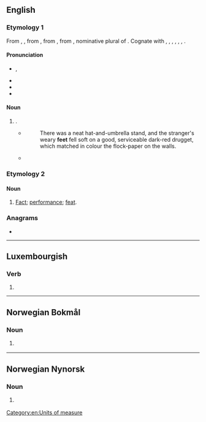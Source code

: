 ==English==

===Etymology 1===
{{PIE root|la|ped}}
From {{inh|en|enm|feet}}, {{m|enm|fet}}, from {{inh|en|ang|fēt}}, from {{inh|en|gem-pro|*fōtiz}}, from {{inh|en|ine-pro|*pódes}}, nominative plural of {{m|ine-pro|*pṓds||foot}}. Cognate with {{cog|stq|Fäite|t=feet}}, {{cog|fy|fiet|t=feet}}, {{cog|de|Füße|t=feet}}, {{cog|da|fødder|t=feet}}, {{cog|sv|fötter|t=feet}}, {{cog|fo|føtur|t=feet}}, {{cog|is|fætur|t=feet}}.

====Pronunciation====
* {{enPR|fēt}}, {{IPA|/fiːt/|lang=en}}
* {{audio|en-us-feet.ogg|Audio (US)|lang=en}}
* {{rhymes|iːt|lang=en}}
* {{homophones|lang=en|feat}}

====Noun====
{{head|en|noun plural form}}

# {{en-irregular plural of|foot}}.
#* {{RQ:BLwnds TLdgr|II|0091}}
#*: There was a neat hat-and-umbrella stand, and the stranger's weary '''feet''' fell soft on a good, serviceable dark-red drugget, which matched in colour the flock-paper on the walls.
#* {{quote-book|year=1963|author={{w|Margery Allingham}}|title={{w|The China Governess}}
|chapter=14|url=http://openlibrary.org/works/OL2004261W
|passage=Just under the ceiling there were three lunette windows, heavily barred and blacked out in the normal way by centuries of grime. Their bases were on a level with the pavement outside, a narrow way which was several '''feet''' lower than the road behind the house.}}

===Etymology 2===

====Noun====
{{en-noun|?}}

# {{lb|en|obsolete}} [[fact|Fact]]; [[performance]]; [[feat]]. <!--Webster 1913-->

===Anagrams===
* {{anagrams|en|ETFE|fete|fête|teef}}

[[Category:en:Units of measure]]

----

==Luxembourgish==

===Verb===
{{head|lb|verb form}}

# {{inflection of|feeën||3|s|pres|ind|;|2|p|pres|ind|;|2|p|imp|lang=lb}}

----

==Norwegian Bokmål==

===Noun===
{{head|nb|noun form|g=n}}

# {{inflection of|fe||def|s|lang=nb}} {{q|Etymology 2}}

----

==Norwegian Nynorsk==

===Noun===
{{head|nn|noun form|g=n}}

# {{inflection of|fe||def|s|lang=nn}} {{q|Etymology 2}}